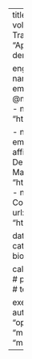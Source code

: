 ---
title: "Alignment of 3D volumes with Optimal Transport"
subtitle: "Application to cryoEM density maps"

engine: "jupyter"
author:
  - name: "Clément Soubrier" 
    email: "c.soubrier @math.ubc.ca"
    affiliations:
      - name: KDD Group
        url: "https://rtviii.xyz/"

  - name: "Khanh Dao Duc" 
    email: "kdd@math.ubc.ca"
    affiliations:
      - name: Department of Mathematics, UBC
        url: "https://www.math.ubc.ca/"
      - name: Department of Computer Science, UBC
        url: "https://www.cs.ubc.ca/"

date: "July 16 2024"
categories: [biology, bioinformatics]    

callout-icon: false
# format:
#   pdf:
#     include-in-header:
#       text: |
#         \usepackage{amsmath}

execute:
  echo: false
  freeze: auto
  pip: ["pyvista", "open3d", "scikit-learn", "mendeleev", "compas", "matplotlib"]

---